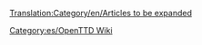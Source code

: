 [[Translation:Category/en/Articles to be expanded]]
{{en/Bilingual box| Es
| Esta es una lista de '''artículos que necesitan ser ampliados'''. Por favor, remítase al artículo para más información.<br/>Los artículos con las plantillas {{en/S|es/Ampliar}}, {{en/S|es/Esbozo}} y {{en/S|es/Incompleto}} son incorporados automáticamente aquí.
| ''This is a list of '''articles that need to be expanded'''. Please refer to the article for more information.<br/>Articles with {{en/S|es/Ampliar}}, {{en/S|es/Esbozo}} and {{en/S|es/Incompleto}} templates automatically go here.''}}


[[Category:es/OpenTTD Wiki]]